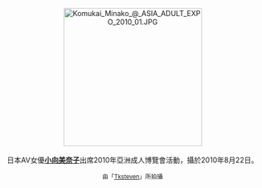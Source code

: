 <center>
[[File:Komukai_Minako_@_ASIA_ADULT_EXPO_2010_01.JPG|275px]]
<br><br>
日本AV女優''' [[小向美奈子|小向美奈子]]'''出席2010年亞洲成人博覽會活動，攝於2010年8月22日。
<p>
<small>由「[[User:Tksteven|Tksteven]]」所拍攝</small>
</center>